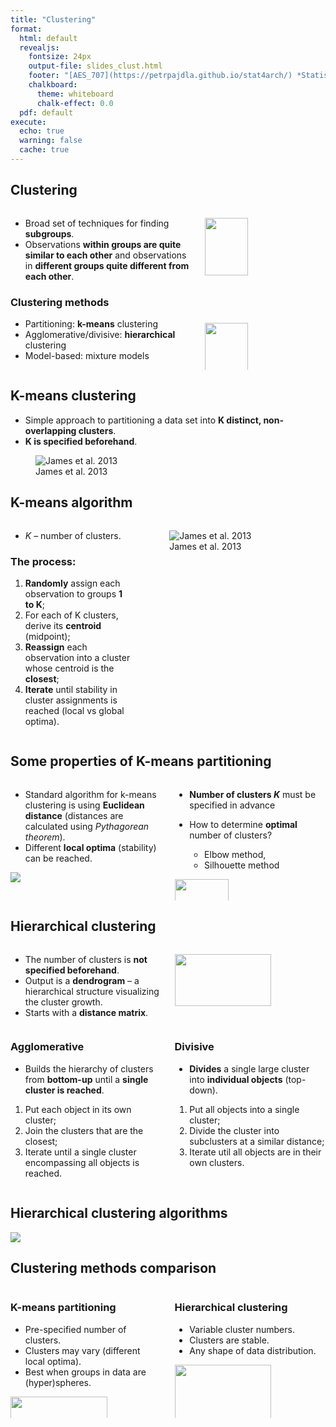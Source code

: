 ```yaml
---
title: "Clustering"
format:
  html: default
  revealjs:
    fontsize: 24px
    output-file: slides_clust.html
    footer: "[AES_707](https://petrpajdla.github.io/stat4arch/) *Statistics seminar for archaeologists* | [Clustering](./clust.html)"
    chalkboard:
      theme: whiteboard
      chalk-effect: 0.0
  pdf: default
execute:
  echo: true
  warning: false
  cache: true
---
```



## Clustering

:::: {.columns}
::: {.column width=60%}
- Broad set of techniques for finding **subgroups**.
- Observations **within groups are quite similar to each other** and observations in **different groups quite different from each other**.

### Clustering methods

- Partitioning: **k-means** clustering
- Agglomerative/divisive: **hierarchical** clustering
- Model-based: mixture models
:::
::: {.column width=40%}
![](figs/kmeans.jpeg){width=60%}

![](figs/hierarchical_clust.png){width=60%}
:::
::::




## K-means clustering

- Simple approach to partitioning a data set into **K distinct, non-overlapping clusters**.
- **K is specified beforehand**.

![James et al. 2013](figs/kmeans_nr_K.png)


## K-means algorithm

:::: {.columns}
::: {.column width=40%}
- $K$ -- number of clusters.

::: {.fragment}
### The process:

:::{.incremental}
1. **Randomly** assign each observation to groups **1 to K**;
1. For each of K clusters, derive its **centroid** (midpoint);
1. **Reassign** each observation into a cluster whose centroid is the **closest**;
1. **Iterate** until stability in cluster assignments is reached (local vs global optima).
:::
:::
:::
::: {.column width=60%}
![James et al. 2013](figs/kmeans_algorithm.png)
:::
::::


## Some properties of K-means partitioning

:::: {.columns}
::: {.column width=50%}
- Standard algorithm for k-means clustering is using **Euclidean distance** (distances are calculated using *Pythagorean theorem*).
- Different **local optima** (stability) can be reached.

![](figs/kmeans_optima.png)
:::
::: {.column width=50% .fragment}
- **Number of clusters *K*** must be specified in advance 
- How to determine **optimal** number of clusters?
    
    - Elbow method,
    -  Silhouette method

![](figs/elbow.png){width=60%}
:::
::::




## Hierarchical clustering 

:::: {.columns}
::: {.column width=50%}
- The number of clusters is **not specified beforehand**.
- Output is a **dendrogram** -- a hierarchical structure visualizing the cluster growth.
- Starts with a **distance matrix**.
:::
::: {.column width=50%}
![](figs/hierarchical_clust2.png){width=80%}
:::
::::

:::: {.columns .fragment}
::: {.column width=50%}
### Agglomerative

- Builds the hierarchy of clusters from **bottom-up** until a **single cluster is reached**.

1. Put each object in its own cluster;
1. Join the clusters that are the closest;
1. Iterate until a single cluster encompassing all objects is reached.
:::
::: {.column width=50%}
### Divisive

- **Divides** a single large cluster into **individual objects** (top-down).

1. Put all objects into a single cluster;
2. Divide the cluster into subclusters at a similar distance;
3. Iterate util all objects are in their own clusters.
:::
::::

## Hierarchical clustering algorithms

![](figs/hierarchical_algorithm.png)



## Clustering methods comparison

:::: {.columns}
::: {.column width=50%}
### K-means partitioning 

- Pre-specified number of clusters.
- Clusters may vary (different local optima).
- Best when groups in data are (hyper)spheres.

![](figs/kmeans.jpeg){width=80%}
:::
::: {.column width=50%}
### Hierarchical clustering 

- Variable cluster numbers.
- Clusters are stable.
- Any shape of data distribution.

![](figs/hierarchical_clust.png){width=80%}
:::
::::
